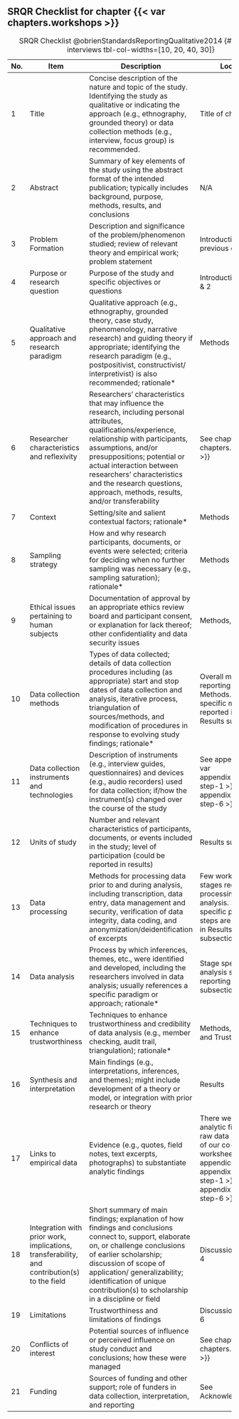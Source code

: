 ## SRQR Checklist for chapter {{< var chapters.workshops >}} {.appendix}

<!-- #ASK - not a great fit for workshops, esp as I didn't perform much analysis. -->

| No. | Item                                                                                         | Description                                                                                                                                                                                                                                                                                                                                      | Location                                                                                                                                                                              |
|-----|---------|---------------|---------------------------------------------|
| 1   | Title                                                                                        | Concise description of the nature and topic of the study. Identifying the study as qualitative or indicating the approach (e.g., ethnography, grounded theory) or data collection methods (e.g., interview, focus group) is recommended.                                                                                                         | Title of chapter                                                                                                                                                                      |
| 2   | Abstract                                                                                     | Summary of key elements of the study using the abstract format of the intended publication; typically includes background, purpose, methods, results, and conclusions                                                                                                                                                                            | N/A                                                                                                                                                                                   |
| 3   | Problem Formation                                                                            | Description and significance of the problem/phenomenon studied; review of relevant theory and empirical work; problem statement                                                                                                                                                                                                                  | Introduction and previous chapters                                                                                                                                                    |
| 4   | Purpose or research question                                                                 | Purpose of the study and specific objectives or questions                                                                                                                                                                                                                                                                                        | Introduction para. 1 & 2                                                                                                                                                              |
| 5   | Qualitative approach and research paradigm                                                   | Qualitative approach (e.g., ethnography, grounded theory, case study, phenomenology, narrative research) and guiding theory if appropriate; identifying the research paradigm (e.g., postpositivist, constructivist/ interpretivist) is also recommended; rationale\*                                                                            | Methods para. 2                                                                                                                                                                       |
| 6   | Researcher characteristics and reflexivity                                                   | Researchers’ characteristics that may influence the research, including personal attributes, qualifications/experience, relationship with participants, assumptions, and/or presuppositions; potential or actual interaction between researchers’ characteristics and the research questions, approach, methods, results, and/or transferability | See chapter {{< var chapters.reflexivity >}}                                                                                                                                          |
| 7   | Context                                                                                      | Setting/site and salient contextual factors; rationale\*                                                                                                                                                                                                                                                                                         | Methods para. 6                                                                                                                                                                       |
| 8   | Sampling strategy                                                                            | How and why research participants, documents, or events were selected; criteria for deciding when no further sampling was necessary (e.g., sampling saturation); rationale\*                                                                                                                                                                     | Methods para. 1                                                                                                                                                                       |
| 9   | Ethical issues pertaining to human subjects                                                  | Documentation of approval by an appropriate ethics review board and participant consent, or explanation for lack thereof; other confidentiality and data security issues                                                                                                                                                                         | Methods, Ethics                                                                                                                                                                       |
| 10  | Data collection methods                                                                      | Types of data collected; details of data collection procedures including (as appropriate) start and stop dates of data collection and analysis, iterative process, triangulation of sources/methods, and modification of procedures in response to evolving study findings; rationale\*                                                          | Overall methods are reporting in Methods. Stage-specific methods are reported in the Results subsections.                                                                             |
| 11  | Data collection instruments and technologies                                                 | Description of instruments (e.g., interview guides, questionnaires) and devices (e.g., audio recorders) used for data collection; if/how the instrument(s) changed over the course of the study                                                                                                                                                  | See appendices {{< var appendix.workshop-step-1 >}} - {{< var appendix.workshop-step-6 >}}                                                                                            |
| 12  | Units of study                                                                               | Number and relevant characteristics of participants, documents, or events included in the study; level of participation (could be reported in results)                                                                                                                                                                                           | Results subsections                                                                                                                                                                   |
| 13  | Data processing                                                                              | Methods for processing data prior to and during analysis, including transcription, data entry, data management and security, verification of data integrity, data coding, and anonymization/deidentification of excerpts                                                                                                                         | Few workshops stages required processing or analysis. Stage specific processing steps are reporting in Results subsections                                                            |
| 14  | Data analysis                                                                                | Process by which inferences, themes, etc., were identified and developed, including the researchers involved in data analysis; usually references a specific paradigm or approach; rationale\*                                                                                                                                                   | Stage specific analysis steps are reporting in Results subsections                                                                                                                    |
| 15  | Techniques to enhance trustworthiness                                                        | Techniques to enhance trustworthiness and credibility of data analysis (e.g., member checking, audit trail, triangulation); rationale\*                                                                                                                                                                                                          | Methods, Reflexivity and Trust                                                                                                                                                        |
| 16  | Synthesis and interpretation                                                                 | Main findings (e.g., interpretations, inferences, and themes); might include development of a theory or model, or integration with prior research or theory                                                                                                                                                                                      | Results                                                                                                                                                                               |
| 17  | Links to empirical data                                                                      | Evidence (e.g., quotes, field notes, text excerpts, photographs) to substantiate analytic findings                                                                                                                                                                                                                                               | There were no analytic findings, but raw data (in the form of our co-edited worksheets) are in appendices {{< var appendix.workshop-step-1 >}} - {{< var appendix.workshop-step-6 >}} |
| 18  | Integration with prior work, implications, transferability, and contribution(s) to the field | Short summary of main findings; explanation of how findings and conclusions connect to, support, elaborate on, or challenge conclusions of earlier scholarship; discussion of scope of application/ generalizability; identification of unique contribution(s) to scholarship in a discipline or field                                           | Discussion para. 1-4                                                                                                                                                                  |
| 19  | Limitations                                                                                  | Trustworthiness and limitations of findings                                                                                                                                                                                                                                                                                                      | Discussion para. 5 & 6                                                                                                                                                                |
| 20  | Conflicts of interest                                                                        | Potential sources of influence or perceived influence on study conduct and conclusions; how these were managed                                                                                                                                                                                                                                   | See chapter {{< var chapters.reflexivity >}}                                                                                                                                          |
| 21  | Funding                                                                                      | Sources of funding and other support; role of funders in data collection, interpretation, and reporting                                                                                                                                                                                                                                          | See Acknowledgements                                                                                                                                                                  |

: SRQR Checklist @obrienStandardsReportingQualitative2014 {#tbl-srqr-interviews tbl-col-widths=\[10, 20, 40, 30\]}